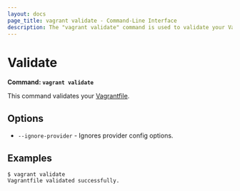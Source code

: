 ```yaml
---
layout: docs
page_title: vagrant validate - Command-Line Interface
description: The "vagrant validate" command is used to validate your Vagrantfile.
---
```


# Validate

**Command: `vagrant validate`**

This command validates your [Vagrantfile](/vagrant/docs/vagrantfile/).

## Options

- `--ignore-provider` - Ignores provider config options.

## Examples

```shell-session
$ vagrant validate
Vagrantfile validated successfully.
```
